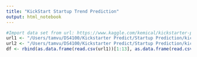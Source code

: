 ```yaml
---
title: "KickStart Startup Trend Prediction"
output: html_notebook
---
```

```r
#Import data set from url: https://www.kaggle.com/kemical/kickstarter-projects/data
url1 <- "/Users/tamvu/DS4100/Kickstarter Predict/Startup Prediction/kickstarter-projects/ks-projects-201801.csv"
url2 <- "/Users/tamvu/DS4100/Kickstarter Predict/Startup Prediction/kickstarter-projects/ks-projects-201612.csv"
df <- rbind(as.data.frame(read.csv(url1))[1:13], as.data.frame(read.csv(url2))[1:13])
```

